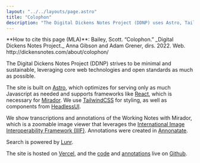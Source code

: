 ```yaml
---
layout: "../../layouts/page.astro"
title: "Colophon"
description: "The Digital Dickens Notes Project (DDNP) uses Astro, Tailwind, React, Mirador, and Lunr to build a sustainable digital project."
---
```



<HowToCite>
  **How to cite this page (MLA)**: Bailey, Scott. “Colophon.” _Digital Dickens
  Notes Project._ Anna Gibson and Adam Grener, dirs. 2022. Web.
  http://dickensnotes.com/about/colophon/
</HowToCite>

The Digital Dickens Notes Project (DDNP) strives to be minimal and sustainable, leveraging core web technologies and open standards as much as possible.

The site is built on [Astro](https://astro.build/), which optimizes for serving only as much Javascript as needed and supports frameworks like [React](https://reactjs.org/), which is necessary for [Mirador](https://projectmirador.org/). We use [TailwindCSS](https://tailwindcss.com/) for styling, as well as components from [HeadlessUI](https://headlessui.com/).

We show transcriptions and annotations of the Working Notes with Mirador, which is a zoomable image viewer that leverages the [International Image Interoperability Framework (IIIF)](https://iiif.io/). Annotations were created in [Annonatate](https://annonatate.herokuapp.com/).

Search is powered by [Lunr](https://lunrjs.com/).

The site is hosted on [Vercel](https://www.vercel.com/), and the [code](https://github.com/dickensnotes/ddnp) and [annotations](https://github.com/dickensnotes/dickens-annotations) live on [Github](https://github.com/).
